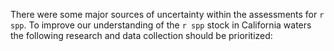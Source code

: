 There were some major sources of uncertainty within the assessments for `r spp`. To improve our understanding of the `r spp` stock in California waters the following research and data collection should be prioritized:

\begin{enumerate}

  \item Continue to investigate historical catch reconstructions and all other historical data sources.

  \item Continue to investigate the most appropriate model structure for the NWFSC Hook and Line survey index. The NWFSC Hook and Line survey is the only long-term fishery-independent survey in rocky (untrawlable) habitat in the Southern California Bight. We also recommend evaluating how to structure the NWFSC Hook and Line survey index, given its expansion into the CCAs and increase of site now within designated MPAs, and independent analysis of information content in NWFSC Hook and Line survey across observed species. Finally, increased spatiotemporal sampling around Point Conception would aid in identifying stock boundaries.


	\item The assessment area appears to have a mixture of observations from areas experiencing variable fishing mortality. In the region there are likely a mixture of areas: open access rocky reefs that are close to port that are heavily fished, open access rocky reefs that are inaccessible via day-trips that are fished but likely lower levels, and rocky reefs that fall within marine protect areas.  A spatially-explicit assessment model may be able to capture this complexity but will require data (indices of abundance and composition data) from each of the regions. 
	
	\item Future nearshore assessments would greatly benefit from additional CDFW ROV surveys which could increase the power of these data to inform assessments.

	\item There are very limited age data for `r spp` across California arising from fishery-dependent sources.  Collecting otoliths from the recreational fishery, a large source of mortality, would support future assessments  and would improve the understanding of the population structure and life history of `r spp`. 


\end{enumerate}